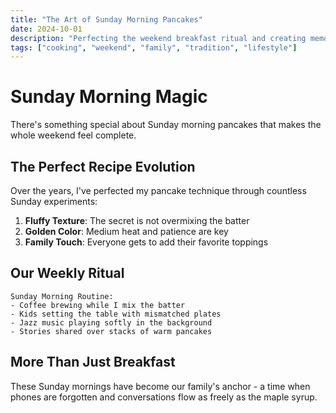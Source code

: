 ```yaml
---
title: "The Art of Sunday Morning Pancakes"
date: 2024-10-01
description: "Perfecting the weekend breakfast ritual and creating memories in the kitchen."
tags: ["cooking", "weekend", "family", "tradition", "lifestyle"]
---
```


# Sunday Morning Magic

There's something special about Sunday morning pancakes that makes the whole weekend feel complete.

## The Perfect Recipe Evolution

Over the years, I've perfected my pancake technique through countless Sunday experiments:

1. **Fluffy Texture**: The secret is not overmixing the batter
2. **Golden Color**: Medium heat and patience are key
3. **Family Touch**: Everyone gets to add their favorite toppings

## Our Weekly Ritual

```
Sunday Morning Routine:
- Coffee brewing while I mix the batter
- Kids setting the table with mismatched plates
- Jazz music playing softly in the background
- Stories shared over stacks of warm pancakes
```

## More Than Just Breakfast

These Sunday mornings have become our family's anchor - a time when phones are forgotten and conversations flow as freely as the maple syrup.